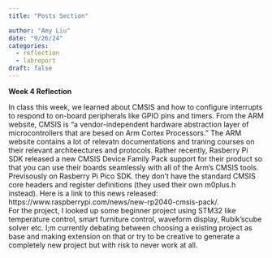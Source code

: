 ```yaml
---
title: "Posts Section"

author: "Amy Liu"
date: "9/26/24"
categories:
  - reflection
  - labreport
draft: false
---
```

**Week 4 Reflection**<br>


In class this week, we learned about CMSIS and how to configure interrupts to respond to on-board peripherals like GPIO pins and timers. From the ARM website, CMSIS is "a vendor-independent hardware abstraction layer of microcontrollers that are besed on Arm Cortex Processors." The ARM website contains a lot of relevatn documentations and traning courses on their relevant architeectures and protocols. Rather recently, Rasberry Pi SDK released a new CMSIS Device Family Pack support for their product so that you can use their boards seamlessly with all of the Arm's CMSIS tools. Previsously on Rasberry Pi Pico SDK. they don't have the standard CMSIS core headers and register definitions (they used their own m0plus.h instead). Here is a link to this news released: https://www.raspberrypi.com/news/new-rp2040-cmsis-pack/.<br>
For the project, I looked up some beginner project using STM32 like temperature control, smart furniture control, waveform display, Rubik'scube solver etc. I;m currently debating between choosing a existing project as base and making extension on that or try to be creative to generate a completely new project but with risk to never work at all.